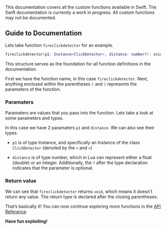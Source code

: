 This documentation covers all the custom functions available in Swift.
<Warning>The Swift documentation is currently a work in progress. All custom functions may not be documented.</Warning>


## Guide to Documentation
Lets take function `fireclickdetector` for an example.
```lua
fireclickdetector(p1: Instance<ClickDetector>, distance: number?): void
```

This structure serves as the foundation for all function definitions in the documentation.

First we have the function name, in this case `fireclickdetector`.
Next, anything enclosed within the parentheses `(` and `)` represents the parameters of the function.

### Paramaters

Paramaters are values that you pass into the function.
Lets take a look at some parameters and types.

In this case we have 2 paramaters `p1` and `distance`.
We can also see their types.

* `p1` is of type Instance, and specifically an Instance of the class `ClickDetector` (denoted by the `<` and `>`)

* `distance` is of type number, which in Lua can represent either a float (double) or an integer. Additionally, the `?` after the type declaration indicates that the parameter is optional.

### Return value
We can see that `fireclickdetector` returns `void`, which means it doesn't return any value. The return type is declared after the closing parentheses.

That’s basically it! You can now continue exploring more functions in the [API Referance](/api-reference).

**Have fun exploiting!**

